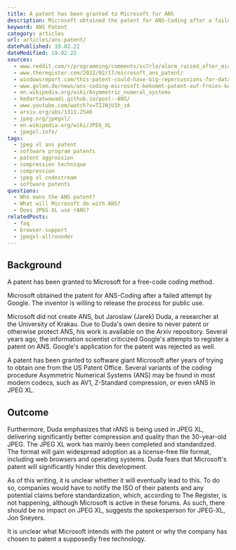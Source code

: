 ```yaml
---
title: A patent has been granted to Microsoft for ANS
description: Microsoft obtained the patent for ANS-Coding after a failed attempt by Google. - What does this mean for JPEG XL?
keyword: ANS Patent
category: articles
url: articles/ans-patent/
datePublished: 19.02.22
dateModified: 19.02.22
sources:
  - www.reddit.com/r/programming/comments/sv7rle/alarm_raised_after_microsoft_wins_dataencoding/
  - www.theregister.com/2022/02/17/microsoft_ans_patent/
  - windowsreport.com/this-patent-could-have-big-repercussions-for-data-storage-encryption/
  - www.golem.de/news/ans-coding-microsoft-bekommt-patent-auf-freies-kodierverfahren-2202-163289.html
  - en.wikipedia.org/wiki/Asymmetric_numeral_systems
  - kedartatwawadi.github.io/post--ANS/
  - www.youtube.com/watch?v=TIJNjU1h_zA
  - arxiv.org/abs/1311.2540
  - jpeg.org/jpegxl/
  - en.wikipedia.org/wiki/JPEG_XL
  - jpegxl.info/
tags:
  - jpeg xl ans patent
  - software program patents
  - patent aggression
  - compression technique
  - compression
  - jpeg xl codestream
  - software patents
questions:
  - Who owns the ANS patent?
  - What will Microsoft do with ANS?
  - Does JPEG XL use rANS?
relatedPosts:
  - faq
  - browser-support
  - jpegxl-allrounder
---
```


## Background

A patent has been granted to Microsoft for a free-code coding method.

Microsoft obtained the patent for ANS-Coding after a failed attempt by Google. The inventor is willing to release the process for public use.

Microsoft did not create ANS, but Jaroslaw (Jarek) Duda, a researcher at the University of Krakau. Due to Duda's own desire to never patent or otherwise protect ANS, his work is available on the Arxiv repository. Several years ago, the information scientist criticized Google's attempts to register a patent on ANS. Google's application for the patent was rejected as well.

A patent has been granted to software giant Microsoft after years of trying to obtain one from the US Patent Office. Several variants of the coding procedure Asymmetric Numerical Systems (ANS) may be found in most modern codecs, such as AV1, Z-Standard compression, or even rANS in JPEG XL.

## Outcome

Furthermore, Duda emphasizes that rANS is being used in JPEG XL, delivering significantly better compression and quality than the 30-year-old JPEG. The JPEG XL work has mainly been completed and standardized. The format will gain widespread adoption as a license-free file format, including web browsers and operating systems. Duda fears that Microsoft's patent will significantly hinder this development.

As of this writing, it is unclear whether it will eventually lead to this. To do so, companies would have to notify the ISO of their patents and any potential claims before standardization, which, according to The Register, is not happening, although Microsoft is active in these forums. As such, there should be no impact on JPEG XL, suggests the spokesperson for JPEG-XL, Jon Sneyers.

It is unclear what Microsoft intends with the patent or why the company has chosen to patent a supposedly free technology.

<Link
  text="Discuss on Reddit"
  href="www.reddit.com/r/programming/comments/sv7rle/alarm_raised_after_microsoft_wins_dataencoding/"
/>
